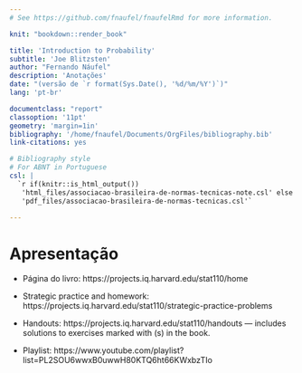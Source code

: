 ```yaml
--- 
# See https://github.com/fnaufel/fnaufelRmd for more information.

knit: "bookdown::render_book"

title: 'Introduction to Probability'
subtitle: 'Joe Blitzsten'
author: "Fernando Náufel"
description: 'Anotações'
date: "(versão de `r format(Sys.Date(), '%d/%m/%Y')`)"
lang: 'pt-br'

documentclass: "report"
classoption: '11pt'
geometry: 'margin=1in'
bibliography: '/home/fnaufel/Documents/OrgFiles/bibliography.bib'
link-citations: yes

# Bibliography style
# For ABNT in Portuguese
csl: |
  `r if(knitr::is_html_output())
   'html_files/associacao-brasileira-de-normas-tecnicas-note.csl' else 
   'pdf_files/associacao-brasileira-de-normas-tecnicas.csl'`

---
```


# Apresentação {-}

* Página do livro: https://projects.iq.harvard.edu/stat110/home

* Strategic practice and homework: https://projects.iq.harvard.edu/stat110/strategic-practice-problems

* Handouts: https://projects.iq.harvard.edu/stat110/handouts --- includes solutions to exercises marked with (s) in the book.

* Playlist: https://www.youtube.com/playlist?list=PL2SOU6wwxB0uwwH80KTQ6ht66KWxbzTIo


